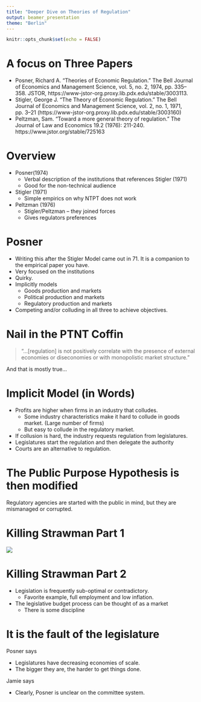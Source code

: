 ```yaml
---
title: "Deeper Dive on Theories of Regulation"
output: beamer_presentation
theme: "Berlin"
---
```


```r
knitr::opts_chunk$set(echo = FALSE)
```

# A focus on Three Papers

+ Posner, Richard A. “Theories of Economic Regulation.” The Bell Journal of Economics and Management Science, vol. 5, no. 2, 1974, pp. 335–358. JSTOR, https://www-jstor-org.proxy.lib.pdx.edu/stable/3003113.
+ Stigler, George J. “The Theory of Economic Regulation.” The Bell Journal of Economics and Management Science, vol. 2, no. 1, 1971, pp. 3–21 (https://www-jstor-org.proxy.lib.pdx.edu/stable/3003160)
+ Peltzman, Sam. "Toward a more general theory of regulation." The Journal of Law and Economics 19.2 (1976): 211-240. https://www.jstor.org/stable/725163
        

# Overview

+ Posner(1974)
    + Verbal description of the institutions that references Stigler (1971)
    + Good for the non-technical audience
+ Stigler (1971)
    + Simple empirics on why NTPT does not work
+ Peltzman (1976)
    + Stigler/Peltzman -- they joined forces
    + Gives regulators preferences
    
# Posner

+ Writing this after the Stigler Model came out in 71.  It is a companion to the empirical paper you have.
+ Very focused on the institutions
+ Quirky.
+ Implicitly models
    + Goods production and markets
    + Political production and markets
    + Regulatory production and markets
+ Competing and/or colluding in all three to achieve objectives.

# Nail in the PTNT Coffin

> "...[regulation] is not positively correlate with the presence of external economies or diseconomies or with monopolistic market structure."

And that is mostly true...

# Implicit Model (in Words)

+ Profits are higher when firms in an industry that colludes.
    + Some industry characteristics make it hard to collude in goods market. (Large number of firms)
    + But easy to collude in the regulatory market.
+ If collusion is hard, the industry requests regulation from legislatures.
+ Legislatures start the regulation and then delegate the authority
+ Courts are an alternative to regulation.

# The Public Purpose Hypothesis is then modified

 Regulatory agencies are started with the public in mind, but they are mismanaged or corrupted.

# Killing Strawman Part 1
 

![](EvidenceAgainst.PNG)

# Killing Strawman Part 2

+ Legislation is frequently sub-optimal or contradictory.
    + Favorite example, full employment and low inflation.
+ The legislative budget process can be thought of as a market
    + There is some discipline
    
# It is the fault of the legislature

Posner says

+ Legislatures have decreasing economies of scale.
+ The bigger they are, the harder to get things done.

Jamie says

+ Clearly, Posner is unclear on the committee system.  